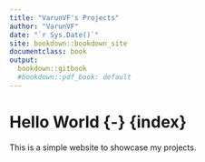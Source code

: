 ```yaml
---
title: "VarunVF's Projects"
author: "VarunVF"
date: "`r Sys.Date()`"
site: bookdown::bookdown_site
documentclass: book
output:
  bookdown::gitbook
  #bookdown::pdf_book: default
---
```


# Hello World {-} {index}

This is a simple website to showcase my projects.

<!-- If you need PDF output, uncomment bookdown::pdf_book above in YAML. You will need a LaTeX installation, e.g., https://yihui.name/tinytex/ -->
